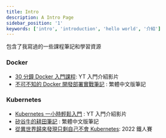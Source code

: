 ```yaml
---
title: Intro
description: A Intro Page
sidebar_position: '1'
keywords: ['intro', 'introduction', 'hello world', '介紹']
---
```


包含了我寫過的一些課程筆記和學習資源

### Docker

- [30 分鐘 Docker 入門課程](https://www.youtube.com/watch?v=Ozb9mZg7MVM&t=101s): YT 入門介紹影片
- [不可不知的 Docker 開發部署實戰筆記](https://docker.robertchang.me/menu) : 繁體中文版筆記

### Kubernetes

- [Kubernetes 一小時輕鬆入門](https://www.youtube.com/watch?v=SL83f7Nzxr0&t=3188s) : YT 入門介紹影片
- [矽谷牛的耕田筆記](https://technologynoteniu.github.io/awesome-notes/kubernetes/introduction/) : 繁體中文版筆記
- [從異世界歸來發現只剩自己不會 Kubernetes](https://ithelp.ithome.com.tw/users/20149562/ironman/5366): 2022 鐵人賽
